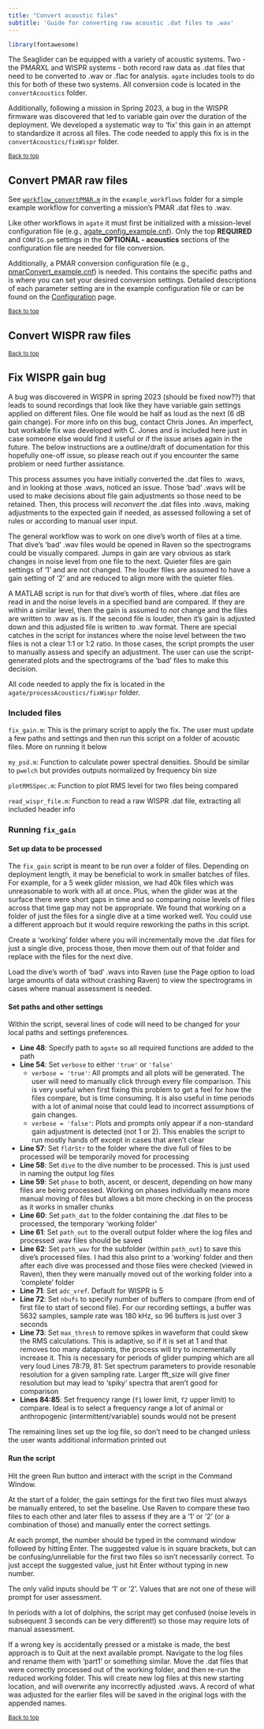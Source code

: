 ```yaml
---
title: "Convert acoustic files"
subtitle: 'Guide for converting raw acoustic .dat files to .wav'
---
```


```r
library(fontawesome)
```

The Seaglider can be equipped with a variety of acoustic systems. Two - the PMARXL and WISPR systems - both record raw data as .dat files that need to be converted to .wav or .flac for analysis. `agate` includes tools to do this for both of these two systems. All conversion code is located in the `convertAcoustics` folder. 

Additionally, following a mission in Spring 2023, a bug in the WISPR firmware was discovered that led to variable gain over the duration of the deployment. We developed a systematic way to 'fix' this gain in an attempt to standardize it across all files. The code needed to apply this fix is in the `convertAcoustics/fixWispr` folder. 


<sub>[Back to top](#)</sub>

## Convert PMAR raw files

See [`workflow_convertPMAR.m`](https://github.com/sfregosi/agate-public/blob/main/agate/example_workflows/workflow_convertPMAR.m) in the `example_workflows` folder for a simple example workflow for converting a mission's PMAR .dat files to .wav. 

Like other workflows in `agate` it must first be initialized with a mission-level configuration file (e.g., [agate_config_example.cnf]( https://github.com/sfregosi/agate-public/blob/main/agate/settings/agate_config_example.cnf)). Only the top **REQUIRED** and  `CONFIG.pm` settings in the **OPTIONAL - acoustics** sections of the configuration file are needed for file conversion. 

Additionally, a PMAR conversion configuration file (e.g., [pmarConvert_example.cnf](https://github.com/sfregosi/agate-public/blob/main/agate/settings/pmarConvert_example.cnf)) is needed. This contains the specific paths and is where you can set your desired conversion settings. Detailed descriptions of each parameter setting are in the example configuration file or can be found on the [Configuration](./configuration.html#pmar-conversion-configuration-file) page. 



<sub>[Back to top](#)</sub>

## Convert WISPR raw files



<sub>[Back to top](#)</sub>

## Fix WISPR gain bug

A bug was discovered in WISPR in spring 2023 (should be fixed now??) that leads to sound recordings that look like they have variable gain settings applied on different files. One file would be half as loud as the next (6 dB gain change). For more info on this bug, contact Chris Jones. An imperfect, but workable fix was developed with C. Jones and is included here just in case someone else would find it useful or if the issue arises again in the future. The below instructions are a outline/draft of documentation for this hopefully one-off issue, so please reach out if you encounter the same problem or need further assistance. 

This process assumes you have initially converted the .dat files to .wavs, and in looking at those .wavs, noticed an issue. Those 'bad' .wavs will be used to make decisions about file gain adjustments so those need to be retained. Then, this process will *reconvert* the .dat files into .wavs, making adjustments to the expected gain if needed, as assessed following a set of rules or according to manual user input. 

The general workflow was to work on one dive's worth of files at a time. That dive's 'bad' .wav files would be opened in Raven so the spectrograms could be visually compared. Jumps in gain are vary obvious as stark changes in noise level from one file to the next. Quieter files are gain settings of '1' and are not changed. The louder files are assumed to have a gain setting of '2' and are reduced to align more with the quieter files. 

A MATLAB script is run for that dive's worth of files, where .dat files are read in and the noise levels in a specified band are compared. If they are within a similar level, then the gain is assumed to *not* change and the files are written to .wav as is. If the second file is louder, then it's gain is adjusted down and this adjusted file is written to .wav format. There are special catches in the script for instances where the noise level between the two files is not a clear 1:1 or 1:2 ratio. In those cases, the script prompts the user to manually assess and specify an adjustment. The user can use the script-generated plots and the spectrograms of the 'bad' files to make this decision. 

All code needed to apply the fix is located in the `agate/processAcoustics/fixWispr` folder. 

### Included files

`fix_gain.m`: This is the primary script to apply the fix. The user must update a few paths and settings and then run this script on a folder of acoustic files. More on running it below 

`my_psd.m`: Function to calculate power spectral densities. Should be similar to `pwelch` but provides outputs normalized by frequency bin size

`plotRMSSpec.m`: Function to plot RMS level for two files being compared

`read_wispr_file.m`: Function to read a raw WISPR .dat file, extracting all included header info

### Running `fix_gain`

#### Set up data to be processed

The `fix_gain` script is meant to be run over a folder of files. Depending on deployment length, it may be beneficial to work in smaller batches of files. For example, for a 5 week glider mission, we had 40k files which was unreasonable to work with all at once. Plus, when the glider was at the surface there were short gaps in time and so comparing noise levels of files across that time gap may not be appropriate. We found that working on a folder of just the files for a single dive at a time worked well. You could use a different approach but it would require reworking the paths in this script. 

Create a 'working' folder where you will incrementally move the .dat files for just a single dive, process those, then move them out of that folder and replace with the files for the next dive. 

Load the dive's worth of 'bad' .wavs into Raven (use the Page option to load large amounts of data without crashing Raven) to view the spectrograms in cases where manual assessment is needed. 

#### Set paths and other settings

Within the script, several lines of code will need to be changed for your local paths and settings preferences. 

- **Line 48**: Specify path to `agate` so all required functions are added to the path
- **Line 54**: Set `verbose` to either `'true'` or `'false'`
  - `verbose = 'true'`: All prompts and all plots will be generated. The user will need to manually click through every file comparison. This is very useful when first fixing this problem to get a feel for how the files compare, but is time consuming. It is also useful in time periods with a lot of animal noise that could lead to incorrect assumptions of gain changes. 
  - `verbose = 'false'`: Plots and prompts only appear if a non-standard gain adjustment is detected (not 1 or 2). This enables the script to run mostly hands off except in cases that aren't clear
- **Line 57**: Set `fldrStr` to the folder where the dive full of files to be processed will be temporarily moved for processing
- **Line 58**: Set `dive` to the dive number to be processed. This is just used in naming the output log files
- **Line 59**: Set `phase` to both, ascent, or descent, depending on how many files are being processed. Working on phases individually means more manual moving of files but allows a bit more checking in on the process as it works in smaller chunks
- **Line 60**: Set `path_dat` to the folder containing the .dat files to be processed, the temporary 'working folder'
- **Line 61**: Set `path_out` to the overall output folder where the log files and processed .wav files should be saved
- **Line 62**: Set `path_wav` for the subfolder (within `path_out`) to save this dive's processed files. I had this also print to a 'working' folder and then after each dive was processed and those files were checked (viewed in Raven), then they were manually moved out of the working folder into a 'complete' folder
- **Line 71**: Set `adc_vref`. Default for WISPR is 5
- **Line 72**: Set `nbufs` to specify number of buffers to compare (from end of first file to start of second file). For our recording settings, a buffer was 5632 samples, sample rate was 180 kHz, so 96 buffers is just over 3 seconds
- **Line 73**: Set `max_thresh` to remove spikes in waveform that could skew the RMS calculations. This is adaptive, so if it is set at 1 and that removes too many datapoints, the process will try to incrementally increase it. This is necessary for periods of glider pumping which are all very loud
Lines 78:79, 81: Set spectrum parameters to provide resonable resolution for a given sampling rate. Larger fft_size will give finer resolution but may lead to 'spiky' spectra that aren't good for comparison
- **Lines 84:85**: Set frequency range (`f1` lower limit, `f2` upper limit) to compare. Ideal is to select a frequency range a lot of animal or anthropogenic (intermittent/variable) sounds would not be present

The remaining lines set up the log file, so don't need to be changed unless the user wants additional information printed out

#### Run the script

Hit the green Run button and interact with the script in the Command Window. 

At the start of a folder, the gain settings for the first two files must always be manually entered, to set the baseline. Use Raven to compare these two files to each other and later files to assess if they are a '1' or '2' (or a combination of those) and manually enter the correct settings. 

At each prompt, the number should be typed in the command window followed by hitting Enter. The suggested value is in square brackets, but can be confusing/unreliable for the first two files so isn't necessarily correct. To just accept the suggested value, just hit Enter without typing in new number. 

The only valid inputs should be '1' or '2'. Values that are not one of these will prompt for user assessment. 

In periods with a lot of dolphins, the script may get confused (noise levels in subsequent 3 seconds can be very different!) so those may require lots of manual assessment. 

If a wrong key is accidentally pressed or a mistake is made, the best approach is to Quit at the next available prompt. Navigate to the log files and rename them with 'part1' or something similar. Move the .dat files that were correctly processed out of the working folder, and then re-run the reduced working folder. This will create new log files at this new starting location, and will overwrite any incorrectly adjusted .wavs. A record of what was adjusted for the earlier files will be saved in the original logs with the appended names. 




<sub>[Back to top](#)</sub>



